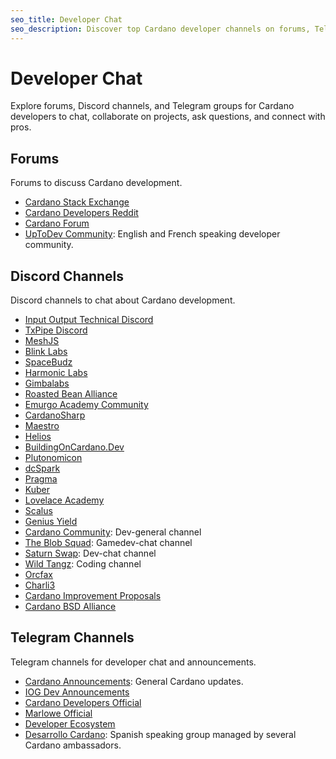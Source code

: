 ```yaml
---
seo_title: Developer Chat
seo_description: Discover top Cardano developer channels on forums, Telegram, and Discord. Collaborate on blockchain projects, ask questions, and connect with pros.
---
```


# Developer Chat

Explore forums, Discord channels, and Telegram groups for Cardano developers to chat, collaborate on projects, ask questions, and connect with pros.

## Forums

Forums to discuss Cardano development.

- [Cardano Stack Exchange](https://cardano.stackexchange.com/)
- [Cardano Developers Reddit](https://www.reddit.com/r/CardanoDevelopers/)
- [Cardano Forum](https://forum.cardano.org/)
- [UpToDev Community](https://updevcommunity.com/): English and French speaking developer community.

## Discord Channels

Discord channels to chat about Cardano development.

- [Input Output Technical Discord](https://discord.com/invite/inputoutput)
- [TxPipe Discord](https://discord.gg/sJ2D3g33Qp)
- [MeshJS](https://discord.gg/R9xFAD9MKG)
- [Blink Labs](https://discord.gg/msgxSvq4Ez)
- [SpaceBudz](https://discord.gg/spacebudz)
- [Harmonic Labs](https://discord.gg/P6fbZSA85f)
- [Gimbalabs](https://discord.gg/6qZ7pTAnKB)
- [Roasted Bean Alliance](https://discord.gg/7rWnEvgCg3)
- [Emurgo Academy Community](https://discord.gg/FdKrMsXuDe)
- [CardanoSharp](https://discord.gg/XtFg8v55T9)
- [Maestro](https://discord.gg/t4kgabTQ)
- [Helios](https://discord.gg/qtN8AM3WNH)
- [BuildingOnCardano.Dev](https://discord.gg/zgYYbTjfVx)
- [Plutonomicon](https://discord.gg/RrAg4ZEuNp)
- [dcSpark](https://discord.gg/UX62bjCxVg)
- [Pragma](https://discord.gg/M65GBpkGjK)
- [Kuber](https://discord.gg/xDSmAX6MXC)
- [Lovelace Academy](https://discord.gg/wvjgN5wzMQ)
- [Scalus](https://discord.gg/TPwTDbNNce)
- [Genius Yield](https://discord.gg/TNHf4fs626)
- [Cardano Community](https://discord.gg/v5AEnHJ6Nx): Dev-general channel
- [The Blob Squad](https://discord.gg/vRDypYC6vS): Gamedev-chat channel
- [Saturn Swap](https://discord.gg/wu5fBxkJpG): Dev-chat channel
- [Wild Tangz](https://discord.com/invite/wildtangz): Coding channel
- [Orcfax](https://discord.gg/kePcGwK4Aw)
- [Charli3](https://discord.gg/ayhJQTSGzt)
- [Cardano Improvement Proposals](https://discord.gg/Upj2ryXf6e)
- [Cardano BSD Alliance](https://discord.gg/Hm7gAJvenP)

## Telegram Channels

Telegram channels for developer chat and announcements.

- [Cardano Announcements](https://t.me/CardanoAnnouncements): General Cardano updates.
- [IOG Dev Announcements](https://t.me/IOdevannouncements)
- [Cardano Developers Official](https://t.me/CardanoDevelopersOfficial)
- [Marlowe Official](https://t.me/IOHK_Marlowe)
- [Developer Ecosystem](https://t.me/DeveloperEcosystem)
- [Desarrollo Cardano](https://t.me/DesarrolloCardano): Spanish speaking group managed by several Cardano ambassadors.
